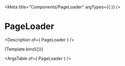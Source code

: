 

<Meta
  title="Components/PageLoader"
  argTypes={{
  }}
/>

# PageLoader

<Description of={ PageLoader } />


<Canvas>
  <Story
    name="PageLoader"
    args={{
    }}
  >
    {Template.bind({})}
  </Story>
</Canvas>

<ArgsTable of={ PageLoader } />
